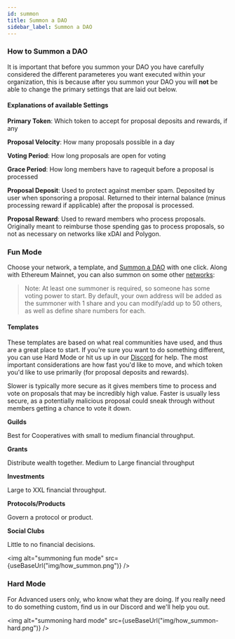 ```yaml
---
id: summon
title: Summon a DAO
sidebar_label: Summon a DAO
---
```



### How to Summon a DAO

It is important that before you summon your DAO you have carefully considered the different parameteres you want executed within your organization, this is because after you summon your DAO you will **not** be able to change the primary settings that are laid out below.

#### Explanations of available Settings

**Primary Token**: Which token to accept for proposal deposits and rewards, if any

**Proposal Velocity**: How many proposals possible in a day

**Voting Period**: How long proposals are open for voting

**Grace Period**: How long members have to ragequit before a proposal is processed

**Proposal Deposit**: Used to protect against member spam. Deposited by user when sponsoring a proposal. Returned to their internal balance (minus processing reward if applicable) after the proposal is processed.

**Proposal Reward**: Used to reward members who process proposals. Originally meant to reimburse those spending gas to process proposals, so not as necessary on networks like xDAI and Polygon.

### Fun Mode

Choose your network, a template, and [Summon a DAO](https://app.daohaus.club/summon) with one click. Along with Ethereum Mainnet, you can also summon on some other [networks](networks):

> Note: At least one summoner is required, so someone has some voting power to start. By default, your own address will be added as the summoner with 1 share and you can modify/add up to 50 others, as well as define share numbers for each.

#### Templates

These templates are based on what real communities have used, and thus are a great place to start. If you're sure you want to do something different, you can use Hard Mode or hit us up in our [Discord](https://discord.gg/daohaus) for help.
The most important considerations are how fast you'd like to move, and which token you'd like to use primarily (for proposal deposits and rewards). 

Slower is typically more secure as it gives members time to process and vote on proposals that may be incredibly high value. Faster is usually less secure, as a potentially malicious proposal could sneak through without members getting a chance to vote it down.

**Guilds**

Best for Cooperatives with small to medium financial throughput.

**Grants**

Distribute wealth together. Medium to Large financial throughput

**Investments**

Large to XXL financial throughput.

**Protocols/Products**

Govern a protocol or product.

**Social Clubs**

Little to no financial decisions.

<img alt="summoning fun mode" src={useBaseUrl("img/how_summon.png")} />


### Hard Mode

For Advanced users only, who know what they are doing. If you really need to do something custom, find us in our Discord and we'll help you out.

<img alt="summoning hard mode" src={useBaseUrl("img/how_summon-hard.png")} />
